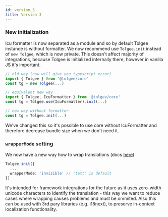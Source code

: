 ```yaml
---
id: version_3
title: Version 3
---
```


### New initialization

Icu formatter is now separated as a module and so by default Tolgee instance is without formatter. We now recommend use `Tolgee.init` instead of `new Tolgee`, which is now private. This doesn't affect majority of integrations, because Tolgee is initialized internally there, however in vanilla JS it's important.

```ts
// old way (now will give you typescript error)
import { Tolgee } from '@tolgee/core'
const tg = new Tolgee(...)

// equivalent new way
import { Tolgee, IcuFormatter } from '@tolgee/core'
const tg = Tolgee.use(IcuFormatter).init(...)

// new way without formatter
const tg = Tolgee.init(...)
```

We've changed this so it's possible to use core without IcuFormatter and therefore decrease bundle size
when we don't need it.

### `wrapperMode` setting

We now have a new way how to wrap translations (docs [here](../web/configuration#wrappermode))

```ts
Tolgee.init({
  ...
  wrapperMode: 'invisible' // 'text' is default
})
```

It's intended for framework integrations for the future as it uses zero-width unicode characters to identify
the translation - this way we want to reduce cases where wrapping causes problems and must be ommited.
Also this can be used with 3rd pary libraries (e.g. i18next), to preserve in-context localization functionality.